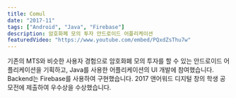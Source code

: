 ```yaml
---
title: Comul
date: "2017-11"
tags: ["Android", "Java", "Firebase"]
description: 암호화폐 모의 투자 안드로이드 어플리케이션
featuredVideo: "https://www.youtube.com/embed/PQxdZsThu7w"
---
```


기존의 MTS와 비슷한 사용자 경험으로 암호화폐 모의 투자를 할 수 있는 안드로이드 어플리케이션을 기획하고, Java를 사용한 어플리케이션의 UI 개발에 참여했습니다.
Backend는 Firebase를 사용하여 구현했습니다.
2017 앤어워드 디지털 창의 학생 공모전에 제출하여 우수상을 수상했습니다.
